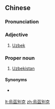 {{also|乌兹别克}}
==Chinese==
{{zh-forms|s=乌兹别克|gloss=-}}

===Pronunciation===
{{zh-pron
|m=Wūzībiékè
|c=wu1 zi1 bit6 hak1
|mn=qz:O͘-chir-pia̍t-khiak/xm,zz:O͘-chu-pia̍t-khek
|cat=pn
}}

===Adjective===
{{zh-adj}}

# [[Uzbek]]

===Proper noun===
{{zh-proper noun}}

# {{lb|zh|Taiwan}} [[Uzbekistan]]

====Synonyms====
* {{qualifier|Mainland China}} {{zh-l|烏茲別克斯坦}}

{{zh-cat|Countries}}

[[lt:烏茲別克]]
[[zh:烏茲別克]]